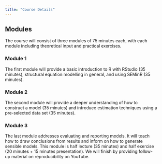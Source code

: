 ```yaml
---
title: "Course Details"
---
```


## Modules
The course will consist of three modules of 75 minutes each, with each module including theoretical input and practical exercises. 

### Module 1
The first module will provide a basic introduction to R with RStudio (35 minutes), structural equation modelling in general, and using SEMinR (35 minutes). 

### Module 2
The second module will provide a deeper understanding of how to construct a model (35 minutes) and introduce estimation techniques using a pre-selected data set (35 minutes).

### Module 3
The last module addresses evaluating and reporting models.
It will teach how to draw conclusions from results and inform on how to generate sensible models. 
This module is half lecture (35 minutes) and half exercise (20 minutes + 15 minutes presentation).
We will finish by providing follow-up material on reproducibility on YouTube.